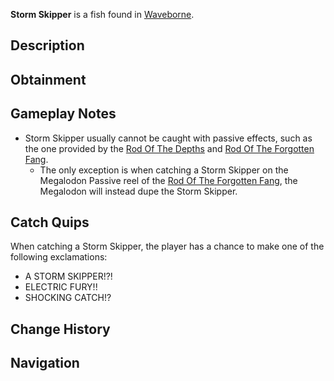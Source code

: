 {{FishInfobox
|image          = Storm Skipper.png
|rarity         = Secret
|sea            = Second Sea
|location       = [[Waveborne]]
|sublocation    = 
|sources        = Fishing Rod
|nopassive      = 1
|radar_location = 
|prog_speed     = -75
|xp             = 5000
|weather        = Windy
|time           = Night
|season         = Spring
|bait           = Golden Worm
|base_weight    = 150
|base_value     = 10000
|weight_range   = 100
|base_chance    = 1
|base_resil     = 5
}}
'''Storm Skipper''' is a {{Rarity|Secret}} fish found in [[Waveborne]].

== Description ==
{{Description|A dark blue fish crackling with light blue electric arcs, adorned with light blue spots and fins, skipping through tempests.|Bestiary Entry}}

== Obtainment ==
{{Description|It thrives in the midst of chaos.|Bestiary Hint}}
{{Fish Availability|
Waveborne
|top_rods      = 
Free Spirit Rod\964.4\6731.07;
Egg Rod\839.93\5448.01;
Azure Of Lagoon\795.52\5447.2;
Blazebringer Rod\793.59\4974.59;
Great Dreamer Rod\780.12\4989.44;
Resourceful Rod\724.6\4742.79;
Plastic Rod\543.99\6189.58;
Fischer's Rod\552.27\6330.25;
Firefly Rod\672.92\5547.49;
Lucky Rod\507.46\4484.28;
Verdant Shear Rod\778.84\5024.86;
Trident Rod\635.07\4347.1;
Seraphic Rod\584.18\3944.96;
Ethereal Prism Rod\579.72\3687.95;
No-Life Rod\544.6\3885.59;
Challenger's Rod\543.11\3888.36;
Rod Of The Forgotten Fang\517.23\3501.51;
Rod Of The Exalted One\504.03\3282.32;
Rod Of The Depths\474.63\3245.75;
Depthseeker Rod\466.23\3227.05;
Volcanic Rod\447.95\3110.96;
Avalanche Rod\444.93\3051.42;
Zeus Rod\438.69\3042.22;
Steady Rod\422.5\2732.48
|recommended   = Free Spirit Rod
}}

== Gameplay Notes ==
* Storm Skipper usually cannot be caught with passive effects, such as the one provided by the [[Rod Of The Depths]] and [[Rod Of The Forgotten Fang]].
** The only exception is when catching a Storm Skipper on the Megalodon Passive reel of the [[Rod Of The Forgotten Fang]], the Megalodon will instead dupe the Storm Skipper.

== Catch Quips ==
When catching a Storm Skipper, the player has a chance to make one of the following exclamations:
* A STORM SKIPPER!?!
* ELECTRIC FURY!!
* SHOCKING CATCH!?

== Change History ==
{{Change History|{{subst:Current Version}}}}

== Navigation ==
{{Fish Navbox|Waveborne}}